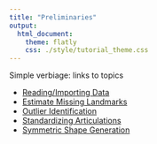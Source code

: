 ```yaml
---
title: "Preliminaries"
output: 
  html_document:
    theme: flatly
    css: ./style/tutorial_theme.css
---
```


Simple verbiage: links to topics

- [Reading/Importing Data](1.1-ReadingData.html) 
- [Estimate Missing Landmarks](1.2-EstMissing.html)
- [Outlier Identification](1.3-IdentifyOutliers.html)
- [Standardizing Articulations](1.4-StandardizeArticulations.html)
- [Symmetric Shape Generation](1.5-SymmetricShapeGeneration.html)
